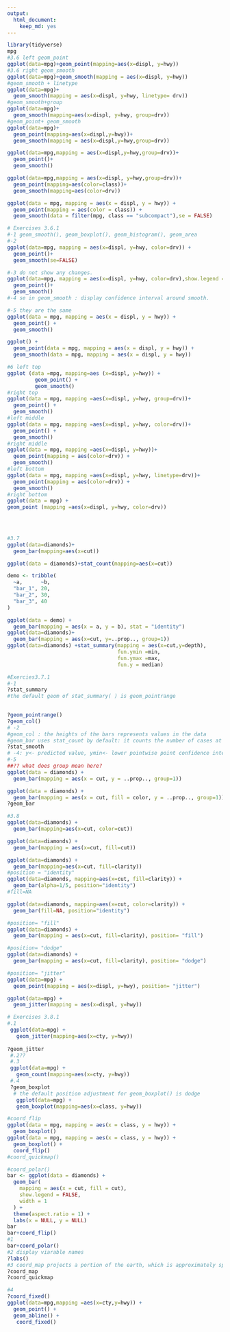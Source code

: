 ```yaml
---
output: 
  html_document: 
    keep_md: yes
---
```

```r

library(tidyverse)
mpg
#3.6 left geom_point
ggplot(data=mpg)+geom_point(mapping=aes(x=displ, y=hwy))
#3.6 right geom_smooth
ggplot(data=mpg)+geom_smooth(mapping = aes(x=displ, y=hwy))
#geom_smooth + linetype
ggplot(data=mpg)+
  geom_smooth(mapping = aes(x=displ, y=hwy, linetype= drv))
#geom_smooth+group
ggplot(data=mpg)+
  geom_smooth(mapping=aes(x=displ, y=hwy, group=drv))
#geom_point+ geom_smooth
ggplot(data=mpg)+
  geom_point(mapping=aes(x=displ,y=hwy))+
  geom_smooth(mapping = aes(x=displ,y=hwy,group=drv))

ggplot(data=mpg,mapping = aes(x=displ,y=hwy,group=drv))+
  geom_point()+
  geom_smooth()

ggplot(data=mpg,mapping = aes(x=displ, y=hwy,group=drv))+
  geom_point(mapping=aes(color=class))+
  geom_smooth(mapping=aes(color=drv))

ggplot(data = mpg, mapping = aes(x = displ, y = hwy)) + 
  geom_point(mapping = aes(color = class)) + 
  geom_smooth(data = filter(mpg, class == "subcompact"),se = FALSE)

# Exercises 3.6.1
#-1 geom_smooth(), geom_boxplot(), geom_histogram(), geom_area
#-2 
ggplot(data=mpg, mapping = aes(x=displ, y=hwy, color=drv)) +
  geom_point()+
  geom_smooth(se=FALSE)

#-3 do not show any changes. 
ggplot(data=mpg, mapping = aes(x=displ, y=hwy, color=drv),show.legend = FALSE) +
  geom_point()+
  geom_smooth()
#-4 se in geom_smooth : display confidence interval around smooth.

#-5 they are the same
ggplot(data = mpg, mapping = aes(x = displ, y = hwy)) + 
  geom_point() + 
  geom_smooth()

ggplot() + 
  geom_point(data = mpg, mapping = aes(x = displ, y = hwy)) + 
  geom_smooth(data = mpg, mapping = aes(x = displ, y = hwy))

#6 left top
ggplot (data =mpg, mapping=aes (x=displ, y=hwy)) +
         geom_point() +
         geom_smooth()
#right top
ggplot(data = mpg, mapping =aes(x=displ, y=hwy, group=drv))+
  geom_point() +
  geom_smooth()
#left middle
ggplot(data = mpg, mapping =aes(x=displ, y=hwy, color=drv))+
  geom_point() +
  geom_smooth()
#right middle
ggplot(data = mpg, mapping =aes(x=displ, y=hwy))+
  geom_point(mapping = aes(color=drv)) +
  geom_smooth()
#left bottom 
ggplot(data = mpg, mapping =aes(x=displ, y=hwy, linetype=drv))+
  geom_point(mapping = aes(color=drv)) +
  geom_smooth()
#right bottom
ggplot(data = mpg) +
geom_point (mapping =aes(x=displ, y=hwy, color=drv))
  
  


#3.7
ggplot(data=diamonds)+
  geom_bar(mapping=aes(x=cut))

ggplot(data = diamonds)+stat_count(mapping=aes(x=cut))

demo <- tribble(
  ~a,      ~b,
  "bar_1", 20,
  "bar_2", 30,
  "bar_3", 40
)

ggplot(data = demo) +
  geom_bar(mapping = aes(x = a, y = b), stat = "identity")
ggplot(data=diamonds)+
  geom_bar(mapping = aes(x=cut, y=..prop.., group=1))
ggplot(data=diamonds) +stat_summary(mapping = aes(x=cut,y=depth),
                                    fun.ymin =min,
                                    fun.ymax =max,
                                    fun.y = median)

#Exercies3.7.1
#-1 
?stat_summary
#the default geom of stat_summary( ) is geom_pointrange

  
?geom_pointrange()
?geom_col()
# -2 
#geom_col : the heights of the bars represents values in the data
#geom_bar uses stat_count by default: it counts the number of cases at each x position. geom_col uses stat_identity: it leaves the data as is.
?stat_smooth
# -4: y<- predicted value, ymin<- lower pointwise point confidence interval around the mean, ymax<- upper pointwise point confidence interval around the mean, se<-standard error
#-5 
##?? what does group mean here?
ggplot(data = diamonds) + 
  geom_bar(mapping = aes(x = cut, y = ..prop.., group=1))

ggplot(data = diamonds) + 
  geom_bar(mapping = aes(x = cut, fill = color, y = ..prop.., group=1))
?geom_bar

#3.8 
ggplot(data=diamonds) +
  geom_bar(mapping=aes(x=cut, color=cut))

ggplot(data=diamonds) +
  geom_bar(mapping = aes(x=cut, fill=cut))

ggplot(data=diamonds) +
  geom_bar(mapping=aes(x=cut, fill=clarity))
#position = "identity"
ggplot(data=diamonds, mapping=aes(x=cut, fill=clarity)) +
  geom_bar(alpha=1/5, position="identity")
#fill=NA

ggplot(data=diamonds, mapping=aes(x=cut, color=clarity)) +
  geom_bar(fill=NA, position="identity")

#position= "fill"
ggplot(data=diamonds) +
  geom_bar(mapping = aes(x=cut, fill=clarity), position= "fill")

#position= "dodge"
ggplot(data=diamonds) +
  geom_bar(mapping = aes(x=cut, fill=clarity), position= "dodge")

#position= "jitter"
ggplot(data=mpg) +
  geom_point(mapping = aes(x=displ, y=hwy), position= "jitter")

ggplot(data=mpg) +
  geom_jitter(mapping = aes(x=displ, y=hwy))

# Exercises 3.8.1
#.1
 ggplot(data=mpg) +
   geom_jitter(mapping=aes(x=cty, y=hwy))
   
?geom_jitter
 #.2??
 #.3 
 ggplot(data=mpg) +
   geom_count(mapping=aes(x=cty, y=hwy))
 #.4
 ?geom_boxplot
  # the default position adjustment for geom_boxplot() is dodge
   ggplot(data=mpg) +
   geom_boxplot(mapping=aes(x=class, y=hwy))

#coord_flip
ggplot(data = mpg, mapping = aes(x = class, y = hwy)) + 
  geom_boxplot()
ggplot(data = mpg, mapping = aes(x = class, y = hwy)) + 
  geom_boxplot() +
  coord_flip()
#coord_quickmap()

#coord_polar()
bar <- ggplot(data = diamonds) + 
  geom_bar(
    mapping = aes(x = cut, fill = cut), 
    show.legend = FALSE,
    width = 1
  ) + 
  theme(aspect.ratio = 1) +
  labs(x = NULL, y = NULL)
bar
bar+coord_flip()
#1
bar+coord_polar()
#2 display viarable names
?labs()
#3 coord_map projects a portion of the earth, which is approximately spherical, onto a flat 2D plane using any projection defined by the mapproj package. Map projections do not, in general, preserve straight lines, so this requires considerable computation. coord_quickmap is a quick approximation that does preserve straight lines. It works best for smaller areas closer to the equator.
?coord_map
?coord_quickmap

#4
?coord_fixed()
ggplot(data=mpg,mapping =aes(x=cty,y=hwy)) +
  geom_point() +
  geom_abline() +
   coord_fixed()


```